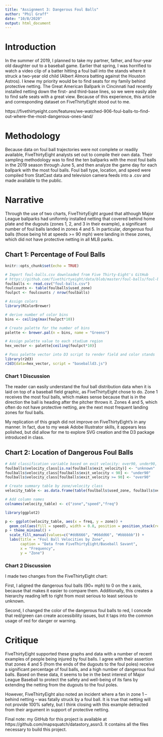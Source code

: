 ```yaml
---
title: "Assignment 3: Dangerous Foul Balls"
author: "Phil Graff"
date: "10/8/2020"
output: html_document
---
```


# Introduction

In the summer of 2019, I planned to take my partner, father, and four-year old daughter out to a baseball game. Earlier that spring, I was horrified to watch a video clip of a batter hitting a foul ball into the stands where it struck a two-year old child (Albert Almora batting against the Houston Astros). I knew my priority would be to find seats for my family behind protective netting. The Great American Ballpark in Cincinnati had recently installed netting down the first- and third-base lines, so we were easily able to find safe seats with a great view. Because of this experience, this article and corresponding dataset on FiveThirtyEight stood out to me.

https://fivethirtyeight.com/features/we-watched-906-foul-balls-to-find-out-where-the-most-dangerous-ones-land/

# Methodology

Because data on foul ball trajectories were not complete or readily available, FiveThirtyEight analysts set out to compile their own data. Their sampling methodology was to find the ten ballparks with the most foul balls in the 2019 season through June 5, and then analyze the game day for each ballpark with the most foul balls. Foul ball type, location, and speed were compiled from StatCast data and television camera feeds into a .csv and made available to the public.


# Narrative

Through the use of two charts, FiveThirtyEight argued that although Major League ballparks had uniformly installed netting that covered behind home plate and the dugouts (zones 1, 2, and 3 in their example), a significant number of foul balls landed in zones 4 and 5. In particular, *dangerous* foul balls (those being hit at speeds >= 90 mph) were landing in these zones, which did not have protective netting in all MLB parks.

## Chart 1: Percentage of Foul Balls

```r
knitr::opts_chunk$set(echo = TRUE)
```


```r
# Import foul-balls.csv downloaded from Five Thirty-Eight's GitHub
# https://github.com/fivethirtyeight/data/blob/master/foul-balls/foul-balls.csv
foulballs <- read.csv("foul-balls.csv")
foulcounts <- table(foulballs$used_zone)
foulpct <- foulcounts / nrow(foulballs)
```


```r
# Assign colors
library(RColorBrewer)

# derive number of color bins
bins <- ceiling(max(foulpct*10))

# Create palette for the number of bins
palette <- brewer.pal(n = bins, name = "Greens")

# Assign palette value to each stadium region
hex_vector <- palette[ceiling(foulpct*10)]

# Pass palette vector into D3 script to render field and color stands
library(r2d3)
r2d3(data=hex_vector, script = "baseballd3.js")
```

### Chart 1 Discussion

The reader can easily understand the foul ball distribution data when it is laid on top of a baseball field graphic, as FiveThirtyEight chose to do. Zone 1 receives the most foul balls, which makes sense because that is in the direction the ball is heading after the pitcher throws it. Zones 4 and 5, which often do not have protective netting, are the next most frequent landing zones for foul balls.

My replication of this graph did not improve on FiveThirtyEight's in any manner. In fact, due to my weak Adobe Illustrator skills, it appears less polished, but did allow for me to explore SVG creation and the D3 package introduced in class.

## Chart 2: Location of Dangerous Foul Balls

```r
# Add classification variable based on exit velocity: over90, under90, unknown
foulballs$velocity_class[is.na(foulballs$exit_velocity)] <- "unknown"
foulballs$velocity_class[foulballs$exit_velocity < 90] <- "under90"
foulballs$velocity_class[foulballs$exit_velocity >= 90] <- "over90"

# Create summary table by zone/velocity class
velocity_table <- as.data.frame(table(foulballs$used_zone, foulballs$velocity_class))

# Add column names
colnames(velocity_table) <- c("zone","speed","freq")

```


```r
library(ggplot2)

p <- ggplot(velocity_table, aes(x = freq, y = zone)) +
  geom_col(aes(fill = speed), width = 0.8, position = position_stack(reverse = TRUE))
p + theme_minimal() +
  scale_fill_manual(values=c("#dd6666", "#66dd66", "#bbbbbb")) +
  labs(title = "Foul Ball Velocities by Zone",
       caption = "Data from FiveThirtyEight/Baseball Savant",
       x = "Frequency",
       y = "Zone")

```

### Chart 2 Discussion

I made two changes from the FiveThirtyEight chart:

First, I aligned the dangerous foul balls (90+ mph) to 0 on the x axis, because that makes it easier to compare them. Additionally, this creates a hierarchy reading left to right from most serious to least serious to unknown.

Second, I changed the color of the dangerous foul balls to red, I concede that red/green can create accessibility issues, but it taps into the common usage of red for danger or warning.

# Critique

FiveThirtyEight supported these graphs and data with a number of recent examples of people being injured by foul balls. I agree with their assertion  that zones 4 and 5 (from the ends of the dugouts to the foul poles) receive a significant percentage of foul balls, and a high number of dangerous foul balls. Based on these data, it seems to be in the best interest of Major League Baseball to protect the safety and well-being of its fans by extending the netting from the dugouts to the foul poles.

However, FiveThirtyEight also noted an incident where a fan in zone 1 -- behind netting -- was fatally struck by a foul ball. It is true that netting will not provide 100% safety, but I think closing with this example detracted from their argument in support of protective netting.

Final note: my GitHub for this project is available at https://github.com/mapsquatch/datastory_assn3. It contains all the files necessary to build this project.
